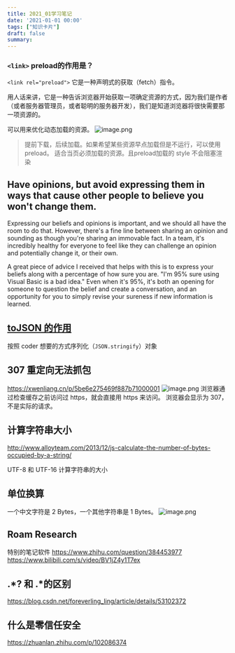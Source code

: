 ```yaml
---
title: 2021_01学习笔记
date: '2021-01-01 00:00'
tags: ["知识卡片"]
draft: false
summary: 
---
```

### `<link>` preload的作用是？
`<link rel="preload">` 它是一种声明式的获取（fetch）指令。

用人话来讲，它是一种告诉浏览器开始获取一项确定资源的方式，因为我们是作者（或者服务器管理员，或者聪明的服务器开发），我们是知道浏览器将很快需要那一项资源的。

可以用来优化动态加载的资源。
![image.png](https://images.scar.site/WEBRESOURCE5f23302c8e87ca1dbd804e6109c23715.png)

> 提前下载，后续加载。如果希望某些资源早点加载但是不运行，可以使用 preload。
适合当页必须加载的资源。且preload加载的 style 不会阻塞渲染


## Have opinions, but avoid expressing them in ways that cause other people to believe you won't change them.
Expressing our beliefs and opinions is important, and we should all have the room to do that. However, there's a fine line between sharing an opinion and sounding as though you're sharing an immovable fact. In a team, it's incredibly healthy for everyone to feel like they can challenge an opinion and potentially change it, or their own.

A great piece of advice I received that helps with this is to express your beliefs along with a percentage of how sure you are. "I'm 95% sure using Visual Basic is a bad idea." Even when it's 95%, it's both an opening for someone to question the belief and create a conversation, and an opportunity for you to simply revise your sureness if new information is learned.

## [toJSON 的作用](http://thecodebarbarian.com/what-is-the-tojson-function-in-javascript.html)
按照 coder 想要的方式序列化（`JSON.stringify`）对象

## 307 重定向无法抓包
https://xwenliang.cn/p/5be6e275469f887b71000001
![image.png](https://images.scar.site/WEBRESOURCE76ecaa5bf77d3ae1b1f85fc809639cd9.png)
浏览器通过检查缓存之前访问过 https，就会直接用 https 来访问。
浏览器会显示为 307，不是实际的请求。

## 计算字符串大小
http://www.alloyteam.com/2013/12/js-calculate-the-number-of-bytes-occupied-by-a-string/

UTF-8 和 UTF-16 计算字符串的大小

## 单位换算
一个中文字符是 2 Bytes，一个其他字符串是 1 Bytes。
![image.png](https://images.scar.site/WEBRESOURCE80ac52a87ec407d5c2d77fac8c81d9c3.png)

## Roam Research
特别的笔记软件
https://www.zhihu.com/question/384453977
https://www.bilibili.com/s/video/BV1jZ4y1T7ex

## .*? 和 .*的区别
https://blog.csdn.net/foreverling_ling/article/details/53102372

## 什么是零信任安全
https://zhuanlan.zhihu.com/p/102086374
